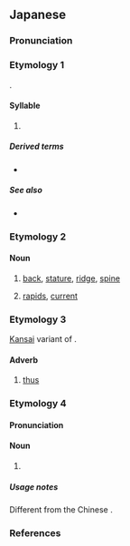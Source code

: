 {{also|ぜ|ㄝ|也}}
{{character info/new}}
==Japanese==
{{stroke order|strokes=3}}

===Pronunciation===
{{ja-pron}}

===Etymology 1===
{{ja-kana-mannyogana-etym}}.

====Syllable====
{{ja-syllable}}

# {{ja-kana-def}}

=====Derived terms=====
* {{ja-r|ぜ}}

=====See also=====
* {{list:Hiragana/ja}}

===Etymology 2===

====Noun====
{{ja-noun}}

# {{ja-def|背}} [[back]], [[stature]], [[ridge]], [[spine]]
# {{ja-def|瀬}} [[rapids]], [[current]]

===Etymology 3===
[[Kansai]] variant of {{m|ja|そう}}.

====Adverb====
{{ja-pos|adverb}}

# {{q|Kansai}} [[thus]]

===Etymology 4===
{{ja-spellings|畝}}

====Pronunciation====
{{ja-pron|acc=1|acc_ref=DJR}}

====Noun====
{{ja-noun}}

# ''{{w|Se (unit of measurement)|se}}'' {{gloss|Japanese unit of area}}

=====Usage notes=====
Different from the Chinese {{m|ja|畝|tr=ho|t=[[mu]]}}.

===References===
<references/>